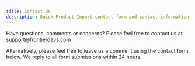 ```yaml
---
title: Contact Us
description: Quick Product Import contact form and contact information
---
```



Have questions, comments or concerns? Please feel free to contact us at <support@frontierdevs.com>

Alternatively, please feel free to leave us a comment using the contact form below. We reply to all form submissions within 24 hours.

<ContactForm />
